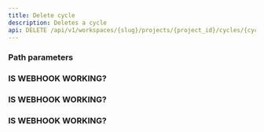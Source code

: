 ```yaml
---
title: Delete cycle
description: Deletes a cycle
api: DELETE /api/v1/workspaces/{slug}/projects/{project_id}/cycles/{cycle_id}
---
```


### Path parameters

<ParamField path="slug" type="string" required></ParamField>

<ParamField path="project_id" type="string" required></ParamField>

<ParamField path="cycle_id" type="string" required></ParamField>


### IS WEBHOOK WORKING?


### IS WEBHOOK WORKING?

### IS WEBHOOK WORKING?